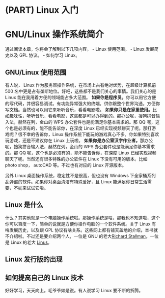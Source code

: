 \mainmatter
\pagestyle{main}

\partquote{春江水暖鸭先知}{苏轼}
\partintro{
这里需要写点啥的。
}
# (PART) Linux 入门 {#part:intro -}

# GNU/Linux 操作系统简介 {#linux-intro}

通过阅读本章，你将会了解到以下几项内容。
- Linux 使用范围。
- Linux 发展简史以及 GPL 协议。
- 如何学习 Linux。

## GNU/Linux 使用范围

有人说， Linux 作为服务器操作系统，在市场上占有绝对优势，在超级计算机前 500 名中更是占有垄断地位。好吧，这些都不是我们关心的事情。我们关心的是 Linux 能在我用着方便的领域能占多大范围。
**如果你是程序员。**你可以用它方便的写代码，并很容易调试。有功能异常强大的终端，供你跟整个世界沟通。方便你写文档。当然也可以用它来听听音乐，看看电影啦。
**如果你只是在家里使用。**比如趣味性，听听音乐，看看电影，这些都是可以办得到的。那办公呢，搜狗拼音输入法，赫然在列，金山的 WPS 办公套件也是能满足你基本需求的。那 QQ 呢，这个也是必须有的，能不能告诉你，在深度 Linux 已经实现视频聊天了呢。那打游戏呢？很不幸的告诉你，Linux 操作系统下能玩的游戏真心不多，你如果特别喜欢玩游戏，还是不建议你在 Linux 上玩啦。
**如果你是办公室汉字作业者。**那办公呢，搜狗拼音输入法，赫然在列，金山的 WPS 办公套件也是能满足你基本需求的。那 QQ 呢，这个也是必须有的，能不能告诉你，在深度 Linux 已经实现视频聊天了呢。当然还有很多特殊的办公软件在 Linux 下没有可用的版本。比如 photo shop， autoCAD 等。不过也有对应的 Linux 开源版本。

另外 Linux 桌面操作系统，稳定性不是很高，但也没有 Windows 下全家桶系列乱弹窗的软件。如果你对桌面清洁有特殊爱好，且 Linux 能满足你日常生活需要，不妨来试试它啦。

## Linux 是什么

什么？其实他就是一个电脑操作系统啦。那操作系统是啥，那我也不知道啦，这个你可以百度一下，简单的说就是方便你操作电脑的一个软件系统。关于 Linux 有啥发展历史，以及跟 GPL 协议有啥关系。这些网上都有铺天盖地的介绍，本书就不介绍啦。不过还是要介绍两个人，一位是 GNU 的老大[Richard Stallman](http://www.stallman.org/)，一位是 Linux 的老大 [Linus](https://en.wikipedia.org/wiki/Linus_Torvalds)。

## Linux 发行版的出现



## 如何提高自己的 Linux 技术

好好学习，天天向上。毛爷爷如是说。有人说学习 Linux 要不断的折腾。
